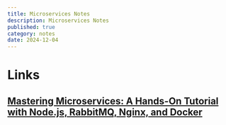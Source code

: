 ```yaml
---
title: Microservices Notes
description: Microservices Notes
published: true
category: notes
date: 2024-12-04
---
```



# Links

## [Mastering Microservices: A Hands-On Tutorial with Node.js, RabbitMQ, Nginx, and Docker](https://dev.to/davydocsurg/mastering-microservices-a-hands-on-tutorial-with-nodejs-rabbitmq-nginx-and-docker-m4f)